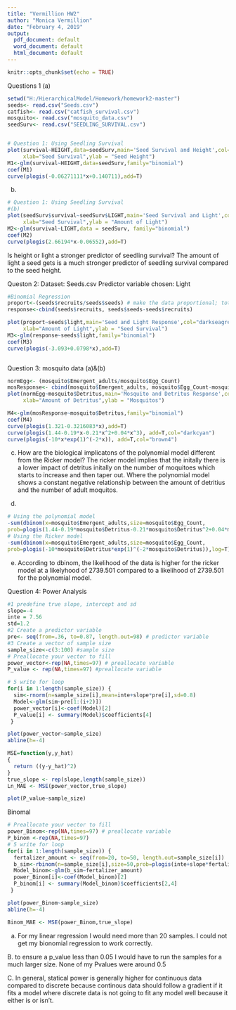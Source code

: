 ---
title: "Vermillion HW2"
author: "Monica Vermillion"
date: "February 4, 2019"
output:
  pdf_document: default
  word_document: default
  html_document: default
---
```{r setup, include=FALSE}
knitr::opts_chunk$set(echo = TRUE)
```
Questions 1 
(a) 
```{r,echo=false}
setwd("H:/HierarchicalModel/Homework/homework2-master") 
seeds<- read.csv("Seeds.csv")
catfish<- read.csv("catfish_survival.csv")
mosquito<- read.csv("mosquito_data.csv")
seedSurv<- read.csv("SEEDLING_SURVIVAL.csv")


# Question 1: Using Seedling Survival 
plot(survival~HEIGHT,data=seedSurv,main='Seed Survival and Height',col="darkseagreen4",pch=19,
     xlab="Seed Survival",ylab = "Seed Height")
M1<-glm(survival~HEIGHT,data=seedSurv,family="binomial")
coef(M1)
curve(plogis(-0.06271111*x+0.140711),add=T)


```

(b)
```{r, eco= false}
# Question 1: Using Seedling Survival
#(b)
plot(seedSurv$survival~seedSurv$LIGHT,main='Seed Survival and Light',col="darkseagreen4",pch=19,
     xlab="Seed Survival",ylab = "Amount of Light")
M2<-glm(survival~LIGHT,data = seedSurv, family="binomial")
coef(M2)
curve(plogis(2.66194*x-0.06552),add=T)


```
Is height or light a stronger predictor of seedling survival?
The amount of light a seed gets is a much stronger predictor of seedling survival compared to the seed height. 





Queston 2: Dataset: Seeds.csv
Predictor variable chosen: Light 

```{r}
#Binomial Regression
proport<-(seeds$recruits/seeds$seeds) # make the data proportional; total sucesses/ total trials
response<-cbind(seeds$recruits, seeds$seeds-seeds$recruits)

plot(proport~seeds$light,main='Seed and Light Response',col="darkseagreen4",pch=19,
     xlab="Amount of Light",ylab = "Seed Survival")
M3<-glm(response~seeds$light,family="binomial")
coef(M3)
curve(plogis(-3.093+0.0798*x),add=T)



```








Question 3: mosquito data
(a)&(b)  


```{r}
normEgg<- (mosquito$Emergent_adults/mosquito$Egg_Count)
mosResponse<- cbind(mosquito$Emergent_adults, mosquito$Egg_Count-mosquito$Emergent_adults)
plot(normEgg~mosquito$Detritus,main='Mosquito and Detritus Response',col="darkseagreen4",pch=19,
     xlab="Amount of Detritus",ylab = "Mosquitos")

M4<-glm(mosResponse~mosquito$Detritus,family="binomial")
coef(M4)
curve(plogis(1.321-0.3216083*x),add=T)
curve(plogis(1.44-0.19*x-0.21*x^2+0.04*x^3), add=T,col="darkcyan")
curve(plogis(-10*x*exp(1)^(-2*x)), add=T,col="brown4")

```

(c) How are the biological implicatons of the polynomial model different from the Ricker model? 
The ricker model implies that the initally there is a lower impact of detritus initally on the number of moquitoes which starts to increase and then taper out. Where the polynomial model shows a constant negative relationship between the amount of detritius and the number of adult moquitos. 

(d) 
```{r}
# Using the polynomial model 
-sum(dbinom(x=mosquito$Emergent_adults,size=mosquito$Egg_Count,              
prob=plogis(1.44-0.19*mosquito$Detritus-0.21*mosquito$Detritus^2+0.04*mosquito$Detritus^3),log=T))
# Using the Ricker model 
-sum(dbinom(x=mosquito$Emergent_adults,size=mosquito$Egg_Count,              
prob=plogis(-10*mosquito$Detritus*exp(1)^(-2*mosquito$Detritus)),log=T))

```


(e) According to dbinom, the likelihood of the data is higher for the ricker model at a likelyhood of 2739.501 compared to a likelihood of 2739.501 for the polynomial model. 

Question 4: Power Analysis 

```{r}
#1 predefine true slope, intercept and sd
slope=-4
inte = 7.56
std=1.2
#2 Create a predictor variable 
pre<- seq(from=.36, to=0.87, length.out=98) # predictor variable 
#3 Create a vector of sample size 
sample_size<-c(3:100) #sample size 
# Preallocate your vector to fill 
power_vector<-rep(NA,times=97) # preallocate variable 
P_value <- rep(NA,times=97) #preallocate variable 

# 5 write for loop 
for(i in 1:length(sample_size)) {
  sim<-rnorm(n=sample_size[i],mean=inte+slope*pre[i],sd=0.8)
  Model<-glm(sim~pre[1:(i+2)])
  power_vector[i]<-coef(Model)[2]
  P_value[i] <- summary(Model)$coefficients[4]
 }

plot(power_vector~sample_size)
abline(h=-4)

MSE=function(y,y_hat)
{ 
  return ((y-y_hat)^2)
}
true_slope <- rep(slope,length(sample_size))
Ln_MAE <- MSE(power_vector,true_slope)

plot(P_value~sample_size)

```

Binomal 


```{r} 
# Preallocate your vector to fill 
power_Binom<-rep(NA,times=97) # preallocate variable 
P_binom <-rep(NA,times=97) 
# 5 write for loop 
for(i in 1:length(sample_size)) {
  fertalizer_amount <- seq(from=20, to=50, length.out=sample_size[i]) 
  b_sim<-rbinom(n=sample_size[i],size=50,prob=plogis(inte+slope*fertalizer_amount))
  Model_binom<-glm(b_sim~fertalizer_amount)
  power_Binom[i]<-coef(Model_binom)[2]
  P_binom[i] <- summary(Model_binom)$coefficients[2,4]
 }

plot(power_Binom~sample_size)
abline(h=-4)

Binom_MAE <- MSE(power_Binom,true_slope)

```

(a) For my linear regression I would need more than 20 samples. I could not get my bionomial regression to work correctly. 

B. to ensure a p_value less than 0.05 I would have to run the samples for a much larger size. None of my Pvalues were around 0.5 

C. In general, statical power is generally higher for continuous data compared to discrete because continous data should follow a gradient if it fits a model where discrete data is not going to fit any model well because it either is or isn't. 
























